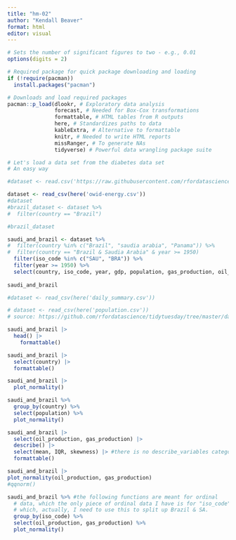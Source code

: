 ```yaml
---
title: "hm-02"
author: "Kendall Beaver"
format: html
editor: visual
---
```


```r
# Sets the number of significant figures to two - e.g., 0.01
options(digits = 2)

# Required package for quick package downloading and loading 
if (!require(pacman))  
  install.packages("pacman")

# Downloads and load required packages
pacman::p_load(dlookr, # Exploratory data analysis
               forecast, # Needed for Box-Cox transformations
               formattable, # HTML tables from R outputs
               here, # Standardizes paths to data
               kableExtra, # Alternative to formattable
               knitr, # Needed to write HTML reports
               missRanger, # To generate NAs
               tidyverse) # Powerful data wrangling package suite

# Let's load a data set from the diabetes data set
# An easy way

#dataset <- read.csv('https://raw.githubusercontent.com/rfordatascience/tidytuesday/master/data/2023/2023-07-25/scurvy.csv')

dataset <- read_csv(here('owid-energy.csv'))
#dataset
#brazil_dataset <- dataset %>%
#  filter(country == "Brazil")

#brazil_dataset

saudi_and_brazil <- dataset %>%
#  filter(country %in% c("Brazil", "saudia arabia", "Panama")) %>%
#  filter(country == "Brazil & Saudia Arabia" & year >= 1950)
  filter(iso_code %in% c("SAU", "BRA")) %>%
  filter(year >= 1950) %>%
  select(country, iso_code, year, gdp, population, gas_production, oil_production)
  
saudi_and_brazil

#dataset <- read_csv(here('daily_summary.csv'))

# dataset <- read_csv(here('population.csv'))
# source: https://github.com/rfordatascience/tidytuesday/tree/master/data/2023/2023-08-22 ###

saudi_and_brazil |> 
  head() |>
    formattable()

saudi_and_brazil |>
  select(country) |>
  formattable()

saudi_and_brazil |>
  plot_normality()

saudi_and_brazil %>%
  group_by(country) %>%
  select(population) %>%
  plot_normality()

saudi_and_brazil |>
  select(oil_production, gas_production) |>
  describe() |>
  select(mean, IQR, skewness) |> #there is no describe_variables category
  formattable()

saudi_and_brazil |>
plot_normality(oil_production, gas_production)
#qqnorm()

saudi_and_brazil %>% #the following functions are meant for ordinal
  # data, which the only piece of ordinal data I have is for "iso_code"
  # which, actually, I need to use this to split up Brazil & SA.
  group_by(iso_code) %>%
  select(oil_production, gas_production) %>%
  plot_normality()
```
